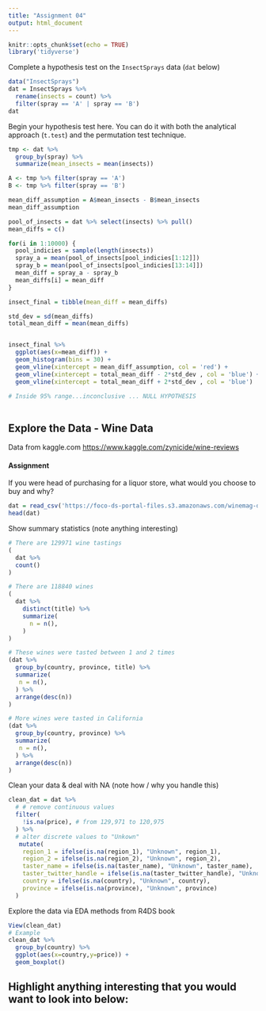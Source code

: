 ```yaml
---
title: "Assignment 04"
output: html_document
---
```


```r
knitr::opts_chunk$set(echo = TRUE)
library('tidyverse')
```



Complete a hypothesis test on the `InsectSprays` data (`dat` below)

```r
data("InsectSprays")
dat = InsectSprays %>%
  rename(insects = count) %>%
  filter(spray == 'A' | spray == 'B')
dat
```

Begin your hypothesis test here. You can do it with both the analytical approach (`t.test`)  and the permutation test technique.
```r
tmp <- dat %>%
  group_by(spray) %>%
  summarize(mean_insects = mean(insects))

A <- tmp %>% filter(spray == 'A')
B <- tmp %>% filter(spray == 'B')

mean_diff_assumption = A$mean_insects - B$mean_insects
mean_diff_assumption
```


```r
pool_of_insects = dat %>% select(insects) %>% pull()
mean_diffs = c()

for(i in 1:10000) {
  pool_indicies = sample(length(insects))
  spray_a = mean(pool_of_insects[pool_indicies[1:12]])
  spray_b = mean(pool_of_insects[pool_indicies[13:14]])
  mean_diff = spray_a - spray_b
  mean_diffs[i] = mean_diff 
}

insect_final = tibble(mean_diff = mean_diffs)

std_dev = sd(mean_diffs)
total_mean_diff = mean(mean_diffs)


insect_final %>%
  ggplot(aes(x=mean_diff)) +
  geom_histogram(bins = 30) +
  geom_vline(xintercept = mean_diff_assumption, col = 'red') +
  geom_vline(xintercept = total_mean_diff - 2*std_dev , col = 'blue') +
  geom_vline(xintercept = total_mean_diff + 2*std_dev , col = 'blue')
  
# Inside 95% range...inconclusive ... NULL HYPOTHESIS
```


```r

```





## Explore the Data - Wine Data
Data from kaggle.com <https://www.kaggle.com/zynicide/wine-reviews>


#### Assignment  

If you were head of purchasing for a liquor store, what would you choose to buy and why?

```r
dat = read_csv('https://foco-ds-portal-files.s3.amazonaws.com/winemag-data-130k-v2.csv')
head(dat)
```


Show summary statistics (note anything interesting)
```r
# There are 129971 wine tastings
(
  dat %>%
  count()
)

# There are 118840 wines
(
  dat %>%
    distinct(title) %>%
    summarize(
      n = n(),
    )
)

# These wines were tasted between 1 and 2 times
(dat %>%
  group_by(country, province, title) %>%
  summarize(
   n = n(),
  ) %>%
  arrange(desc(n))
)

# More wines were tasted in California
(dat %>% 
  group_by(country, province) %>%
  summarize(
   n = n(),
  ) %>%
  arrange(desc(n))
) 


```


Clean your data & deal with NA (note how / why you handle this)
```r
clean_dat = dat %>% 
  # # remove continuous values
  filter(
    !is.na(price), # from 129,971 to 120,975
  ) %>%
  # alter discrete values to "Unkown"
   mutate(
    region_1 = ifelse(is.na(region_1), "Unknown", region_1),
    region_2 = ifelse(is.na(region_2), "Unknown", region_2),
    taster_name = ifelse(is.na(taster_name), "Unknown", taster_name),
    taster_twitter_handle = ifelse(is.na(taster_twitter_handle), "Unknown", taster_twitter_handle),
    country = ifelse(is.na(country), "Unknown", country),
    province = ifelse(is.na(province), "Unknown", province)
  )
```


Explore the data via EDA methods from R4DS book
```r
View(clean_dat)
# Example
clean_dat %>%
  group_by(country) %>%
  ggplot(aes(x=country,y=price)) +
  geom_boxplot()
```



## Highlight anything interesting that you would want to look into below:
